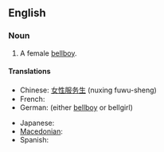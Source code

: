 ==English==

===Noun===
{{en-noun}}

#A female [[bellboy]].

====Translations====
{{trans-top|a female bellboy}}
* Chinese: [[女性服务生]] (nuxing fuwu-sheng)
* French: {{t+|fr|chasseuse}}
* German: {{t+|de|Hotelpage}} (either [[bellboy]] or bellgirl)
{{trans-mid}}
* Japanese: {{t+|ja|ベルガール|tr=berugāru|sc=Jpan}}
* [[Macedonian]]: {{t|mk|портирка|f|tr=pórtirka|sc=Cyrl}}
* Spanish: {{t+|es|botónesa}}
{{trans-bottom}}